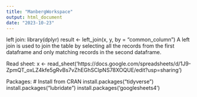 ```yaml
---
title: "ManbergWorkspace"
output: html_document
date: "2023-10-23"
---
```

left join: library(dplyr) result <- left_join(x, y, by = "common_column")
A left join is used to join the table by selecting all the records from the first dataframe and only matching records in the second dataframe.

Read sheet: 
x <- read_sheet('https://docs.google.com/spreadsheets/d/1J9-ZpmQT_oxLZ4kfe5gRvBs7vZhEGhSCIpNS78XOQUE/edit?usp=sharing')

Packages: 
# Install from CRAN
install.packages("tidyverse")
install.packages("lubridate")
install.packages('googlesheets4')